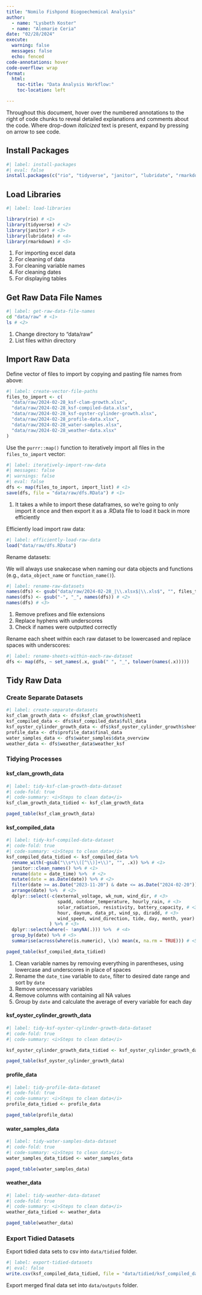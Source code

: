 ```yaml
---
title: "Nomilo Fishpond Biogoechemical Analysis"
author: 
  - name: "Lysbeth Koster"
  - name: "Alemarie Ceria"
date: "02/28/2024"
execute: 
  warning: false
  messages: false
  echo: fenced
code-annotations: hover
code-overflow: wrap
format: 
  html:
    toc-title: "Data Analysis Workflow:"
    toc-location: left

---
```


::: {.callout title="Interactive Code"}
Throughout this document, hover over the numbered annotations to the right of code chunks to reveal detailed explanations and comments about the code. Where drop-down *italicized* text is present, expand by pressing
on arrow to see code.
:::

## Install Packages

```r
#| label: install-packages
#| eval: false
install.packages(c("rio", "tidyverse", "janitor", "lubridate", "rmarkdown"))
```

## Load Libraries

```r
#| label: load-libraries

library(rio) # <1>
library(tidyverse) # <2>
library(janitor) # <3>
library(lubridate) # <4>
library(rmarkdown) # <5>
```

1. For importing excel data
2. For cleaning of data 
3. For cleaning variable names
4. For cleaning dates
5. For displaying tables

## Get Raw Data File Names

```bash
#| label: get-raw-data-file-names
cd "data/raw" # <1>
ls # <2> 
```

1. Change directory to "data/raw"
2. List files within directory 

## Import Raw Data

Define vector of files to import by copying and pasting file names from above: 

```r
#| label: create-vector-file-paths
files_to_import <- c(
  "data/raw/2024-02-28_ksf-clam-growth.xlsx",
  "data/raw/2024-02-28_ksf-compiled-data.xlsx",
  "data/raw/2024-02-28_ksf-oyster-cylinder-growth.xlsx",
  "data/raw/2024-02-28_profile-data.xlsx",
  "data/raw/2024-02-28_water-samples.xlsx",
  "data/raw/2024-02-28_weather-data.xlsx"
)
```

Use the `purrr::map()` function to iteratively import all files in the `files_to_import` vector: 

```r
#| label: iteratively-import-raw-data
#| messages: false
#| warnings: false
#| eval: false
dfs <- map(files_to_import, import_list) # <1>
save(dfs, file = "data/raw/dfs.RData") # <1>
```

1. It takes a while to import these dataframes, so we're going to only import
it once and then export it as a .RData file to load it back in more efficiently

Efficiently load import raw data:

```r
#| label: efficiently-load-raw-data
load("data/raw/dfs.RData")
```

Rename datasets:

We will always use snakecase when naming our data objects and functions (e.g., `data_object_name` or `function_name()`).

```r
#| label: rename-raw-datasets
names(dfs) <- gsub("data/raw/2024-02-28_|\\.xlsx$|\\.xls$", "", files_to_import) # <1>
names(dfs) <- gsub("-", "_", names(dfs)) # <2>
names(dfs) # <3>
```

1. Remove prefixes and file extensions
2. Replace hyphens with underscores
3. Check if names were outputted correctly

Rename each sheet within each raw dataset to be lowercased and replace spaces with underscores:

```r
#| label: rename-sheets-within-each-raw-dataset
dfs <- map(dfs, ~ set_names(.x, gsub(" ", "_", tolower(names(.x)))))
```

## Tidy Raw Data

### Create Separate Datasets

```r
#| label: create-separate-datasets
ksf_clam_growth_data <- dfs$ksf_clam_growth$sheet1
ksf_compiled_data <- dfs$ksf_compiled_data$full_data
ksf_oyster_cylinder_growth_data <- dfs$ksf_oyster_cylinder_growth$sheet1
profile_data <- dfs$profile_data$final_data
water_samples_data <- dfs$water_samples$data_overview
weather_data <- dfs$weather_data$weather_ksf
```

### Tidying Processes

::: {.panel-tabset}

#### ksf_clam_growth_data

```r
#| label: tidy-ksf-clam-growth-data-dataset
#| code-fold: true
#| code-summary: <i>Steps to clean data</i>
ksf_clam_growth_data_tidied <- ksf_clam_growth_data

paged_table(ksf_clam_growth_data)
```

#### ksf_compiled_data

```r
#| label: tidy-ksf-compiled-data-dataset
#| code-fold: true
#| code-summary: <i>Steps to clean data</i>
ksf_compiled_data_tidied <- ksf_compiled_data %>% 
  rename_with(~gsub("\\s*\\([^\\)]+\\)", "", .x)) %>% # <1>
  janitor::clean_names() %>% # <1>
  rename(date = date_time) %>%  # <2>
  mutate(date = as.Date(date)) %>% # <2>
  filter(date >= as.Date("2023-11-20") & date <= as.Date("2024-02-20")) %>% # <2>
  arrange(date) %>%  # <2>
  dplyr::select(-c(external_voltage, wk_num, wind_dir, # <3>
                   spadd, outdoor_temperature, hourly_rain, # <3>
                   solar_radiation, resistivity, battery_capacity, # <3>
                   hour, daynum, data_pt, wind_sp, diradd, # <3>
                   wind_speed, wind_direction, tide, day, month, year) # <3>
                ) %>% # <3>
  dplyr::select(where(~ !anyNA(.))) %>%  # <4>
  group_by(date) %>% # <5>
  summarise(across(where(is.numeric), \(x) mean(x, na.rm = TRUE))) # <5>

paged_table(ksf_compiled_data_tidied)
```

1. Clean variable names by removing everything in parentheses, using lowercase 
and underscores in place of spaces
2. Rename the `date_time` variable to `date`, filter to desired date range and 
sort by `date`
3. Remove unnecessary variables
4. Remove columns with containing all NA values
5. Group by `date` and calculate the average of every variable for each day

#### ksf_oyster_cylinder_growth_data

```r
#| label: tidy-ksf-oyster-cylinder-growth-data-dataset
#| code-fold: true
#| code-summary: <i>Steps to clean data</i>

ksf_oyster_cylinder_growth_data_tidied <- ksf_oyster_cylinder_growth_data

paged_table(ksf_oyster_cylinder_growth_data)
```

#### profile_data

```r
#| label: tidy-profile-data-dataset
#| code-fold: true
#| code-summary: <i>Steps to clean data</i>
profile_data_tidied <- profile_data

paged_table(profile_data)
```

#### water_samples_data

```r
#| label: tidy-water-samples-data-dataset
#| code-fold: true
#| code-summary: <i>Steps to clean data</i>
water_samples_data_tidied <- water_samples_data

paged_table(water_samples_data)
```

#### weather_data

```r
#| label: tidy-weather-data-dataset
#| code-fold: true
#| code-summary: <i>Steps to clean data</i>
weather_data_tidied <- weather_data

paged_table(weather_data)
```

::: 

### Export Tidied Datasets

Export tidied data sets to csv into `data/tidied` folder.

```r
#| label: export-tidied-datasets
#| eval: false
write.csv(ksf_compiled_data_tidied, file = "data/tidied/ksf_compiled_data_tidied.csv", row.names = FALSE)
```

Export merged final data set into `data/outputs` folder.



